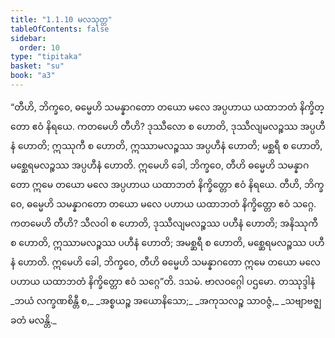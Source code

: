```yaml
---
title: "1.1.10 မလသုတ္တ"
tableOfContents: false
sidebar:
  order: 10
type: "tipitaka"
basket: "su"
book: "a3"
---
```



<DynamicBreadcrumb />

<Division number="10" book="a3" e="ch" v="15" p="103">

<Paragraph number="31" book="a3">
“တီဟိ, ဘိက္ခဝေ, ဓမ္မေဟိ သမန္နာဂတော တယော မလေ အပ္ပဟာယ ယထာဘတံ နိက္ခိတ္တော ဧဝံ နိရယေ. ကတမေဟိ တီဟိ? ဒုဿီလော စ ဟောတိ, ဒုဿီလျမလဉ္စဿ အပ္ပဟီနံ ဟောတိ; ဣဿုကီ စ ဟောတိ, ဣဿာမလဉ္စဿ အပ္ပဟီနံ ဟောတိ; မစ္ဆရီ စ ဟောတိ, မစ္ဆေရမလဉ္စဿ အပ္ပဟီနံ ဟောတိ. ဣမေဟိ ခေါ, ဘိက္ခဝေ, တီဟိ ဓမ္မေဟိ သမန္နာဂတော ဣမေ တယော မလေ အပ္ပဟာယ ယထာဘတံ နိက္ခိတ္တော ဧဝံ နိရယေ.
</Paragraph>

<Paragraph number="32" book="a3">
တီဟိ, ဘိက္ခဝေ, ဓမ္မေဟိ သမန္နာဂတော တယော မလေ ပဟာယ ယထာဘတံ နိက္ခိတ္တော ဧဝံ သဂ္ဂေ. ကတမေဟိ တီဟိ? သီလဝါ စ ဟောတိ, ဒုဿီလျမလဉ္စဿ ပဟီနံ ဟောတိ; အနိဿုကီ စ ဟောတိ, ဣဿာမလဉ္စဿ ပဟီနံ ဟောတိ; အမစ္ဆရီ စ ဟောတိ, မစ္ဆေရမလဉ္စဿ ပဟီနံ ဟောတိ. ဣမေဟိ ခေါ, ဘိက္ခဝေ, တီဟိ ဓမ္မေဟိ သမန္နာဂတော ဣမေ တယော မလေ ပဟာယ ယထာဘတံ နိက္ခိတ္တော ဧဝံ သဂ္ဂေ”တိ.

</Paragraph>
</Division>

<Paragraph number="33" type="center" book="a3">
ဒသမံ.



</Paragraph>

<Paragraph number="34" type="center" book="a3">
ဗာလဝဂ္ဂေါ ပဌမော.



</Paragraph>

<Paragraph number="35" type="center" book="a3">
တဿုဒ္ဒါနံ


</Paragraph>

<Paragraph number="36" type="verses" book="a3">
_ဘယံ လက္ခဏစိန္တီ စ,_  
_အစ္စယဉ္စ အယောနိသော;_  
_အကုသလဉ္စ သာဝဇ္ဇံ,_  
_သဗျာဗဇ္ဈခတံ မလန္တိ._
</Paragraph>